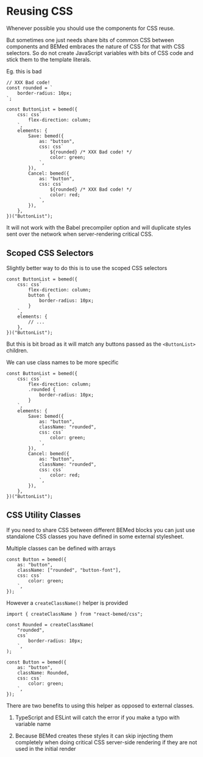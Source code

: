 
<Title>Reusing CSS</Title>

# Reusing CSS

Whenever possible you should use the components for CSS reuse.

But sometimes one just needs share bits of common CSS between components and
BEMed embraces the nature of CSS for that with CSS selectors. So do not
create JavaScript variables with bits of CSS code and stick them to the
template literals.

Eg. this is bad

```tsx{2,4}{14,14}{21,21}
// XXX Bad code!
const rounded = `
    border-radius: 10px;
`;

const ButtonList = bemed({
    css: css`
        flex-direction: column;
    `,
    elements: {
        Save: bemed({
            as: "button",
            css: css`
                ${rounded} /* XXX Bad code! */
                color: green;
            `,
        }),
        Cancel: bemed({
            as: "button",
            css: css`
                ${rounded} /* XXX Bad code! */
                color: red;
            `,
        }),
    },
})("ButtonList");
```

It will not work with the Babel precompiler option and will duplicate styles
sent over the network when server-rendering critical CSS.

## Scoped CSS Selectors

Slightly better way to do this is to use the scoped CSS selectors

```tsx{4,6}
const ButtonList = bemed({
    css: css`
        flex-direction: column;
        button {
            border-radius: 10px;
        }
    `,
    elements: {
        // ...
    },
})("ButtonList");
```

But this is bit broad as it will match any buttons passed as the
`<ButtonList>` children.

We can use class names to be more specific

```tsx{4,6}{11,11}{18,18}
const ButtonList = bemed({
    css: css`
        flex-direction: column;
        .rounded {
            border-radius: 10px;
        }
    `,
    elements: {
        Save: bemed({
            as: "button",
            className: "rounded",
            css: css`
                color: green;
            `,
        }),
        Cancel: bemed({
            as: "button",
            className: "rounded",
            css: css`
                color: red;
            `,
        }),
    },
})("ButtonList");
```

## CSS Utility Classes

If you need to share CSS between different BEMed blocks you can just use
standalone CSS classes you have defined in some external stylesheet.

Multiple classes can be defined with arrays

```tsx{3,3}
const Button = bemed({
    as: "button",
    className: ["rounded", "button-font"],
    css: css`
        color: green;
    `,
});
```

However a `createClassName()` helper is provided

```tsx{12,12}
import { createClassName } from "react-bemed/css";

const Rounded = createClassName(
    "rounded",
    css`
        border-radius: 10px;
    `,
);

const Button = bemed({
    as: "button",
    className: Rounded,
    css: css`
        color: green;
    `,
});
```

There are two benefits to using this helper as opposed to external classes.

1. TypeScript and ESLint will catch the error if you make a typo with variable name

2. Because BEMed creates these styles it can skip injecting them completely
   when doing critical CSS server-side rendering if they are not used in the
   initial render
